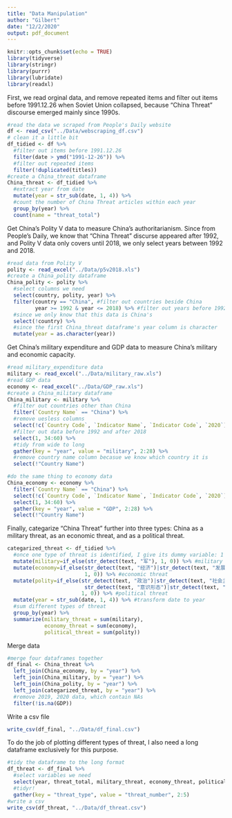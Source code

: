 ```yaml
---
title: "Data Manipulation"
author: "Gilbert"
date: "12/2/2020"
output: pdf_document
---
```


```r
knitr::opts_chunk$set(echo = TRUE)
library(tidyverse)
library(stringr) 
library(purrr) 
library(lubridate)
library(readxl)
```

First, we read orginal data, and remove repeated items and filter out items before 1991.12.26 when Soviet Union collapsed, because "China Threat" discourse emerged mainly since 1990s.
```r
#read the data we scraped from People's Daily website
df <- read_csv("../Data/webscraping_df.csv")
# clean it a little bit
df_tidied <- df %>% 
  #filter out items before 1991.12.26
  filter(date > ymd("1991-12-26")) %>% 
  #filter out repeated items
  filter(!duplicated(titles))
#create a China_threat dataframe
China_threat <- df_tidied %>% 
  #extract year from date
  mutate(year = str_sub(date, 1, 4)) %>% 
  #count the number of China Threat articles within each year
  group_by(year) %>% 
  count(name = "threat_total")
```
Get China's Polity V data to measure China's authoritarianism. Since from People's Daily, we know that "China Threat" discurse appeared after 1992, and Polity V data only covers until 2018, we only select years between 1992 and 2018.
```r
#read data from Polity V
polity <- read_excel("../Data/p5v2018.xls")
#create a China_polity dataframe
China_polity <- polity %>% 
  #select columns we need
  select(country, polity, year) %>% 
  filter(country == "China", #filter out countries beside China
         year >= 1992 & year <= 2018) %>% #filter out years before 1992
  #since we only know that this data is China's
  select(!country) %>% 
  #since the first China_threat dataframe's year column is character
  mutate(year = as.character(year)) 
```
Get China's military expenditure and GDP data to measure China's military and economic capacity.
```r
#read military_expenditure data
military <- read_excel("../Data/military_raw.xls")
#read GDP data
economy <- read_excel("../Data/GDP_raw.xls")
#create a China_military dataframe
China_military <- military %>% 
  #filter out countries other than China
  filter(`Country Name` == "China") %>% 
  #remove uesless columns
  select(!c(`Country Code`, `Indicator Name`, `Indicator Code`, `2020`)) %>% 
  #filter out data before 1992 and after 2018
  select(1, 34:60) %>% 
  #tidy from wide to long
  gather(key = "year", value = "military", 2:28) %>% 
  #remove country name column becasue we know which country it is
  select(!"Country Name")

#do the same thing to economy data
China_economy <- economy %>% 
  filter(`Country Name` == "China") %>% 
  select(!c(`Country Code`, `Indicator Name`, `Indicator Code`, `2020`)) %>% 
  select(1, 34:60) %>% 
  gather(key = "year", value = "GDP", 2:28) %>% 
  select(!"Country Name")
```
Finally, categarize "China Threat" further into three types: China as a military threat, as an economic threat, and as a political threat. 
```r
categarized_threat <- df_tidied %>% 
  #once one type of threat is identified, I give its dummy variable: 1
  mutate(military=if_else(str_detect(text, "军"), 1, 0)) %>% #military threat
  mutate(economy=if_else(str_detect(text, "经济")|str_detect(text, "发展"),
                         1, 0)) %>% #economic threat
  mutate(polity=if_else(str_detect(text, "政治")|str_detect(text, "社会主义")|
                         str_detect(text, "意识形态")|str_detect(text, "制度"),
                        1, 0)) %>% #political threat
  mutate(year = str_sub(date, 1, 4)) %>% #transform date to year
  #sum different types of threat
  group_by(year) %>% 
  summarize(military_threat = sum(military),
            economy_threat = sum(economy),
            political_threat = sum(polity))
```

Merge data
```r
#merge four dataframes together
df_final <- China_threat %>% 
  left_join(China_economy, by = "year") %>% 
  left_join(China_military, by = "year") %>% 
  left_join(China_polity, by = "year") %>% 
  left_join(categarized_threat, by = "year") %>% 
  #remove 2019, 2020 data, which contain NAs
  filter(!is.na(GDP))
```
Write a csv file
```r
write_csv(df_final, "../Data/df_final.csv")
```
To do the job of plotting different types of threat, I also need a long dataframe exclusively for this purpose.
```r
#tidy the dataframe to the long format
df_threat <- df_final %>% 
  #select variables we need
  select(year, threat_total, military_threat, economy_threat, political_threat) %>% 
  #tidyr!
  gather(key = "threat_type", value = "threat_number", 2:5)
#write a csv
write_csv(df_threat, "../Data/df_threat.csv")
```

